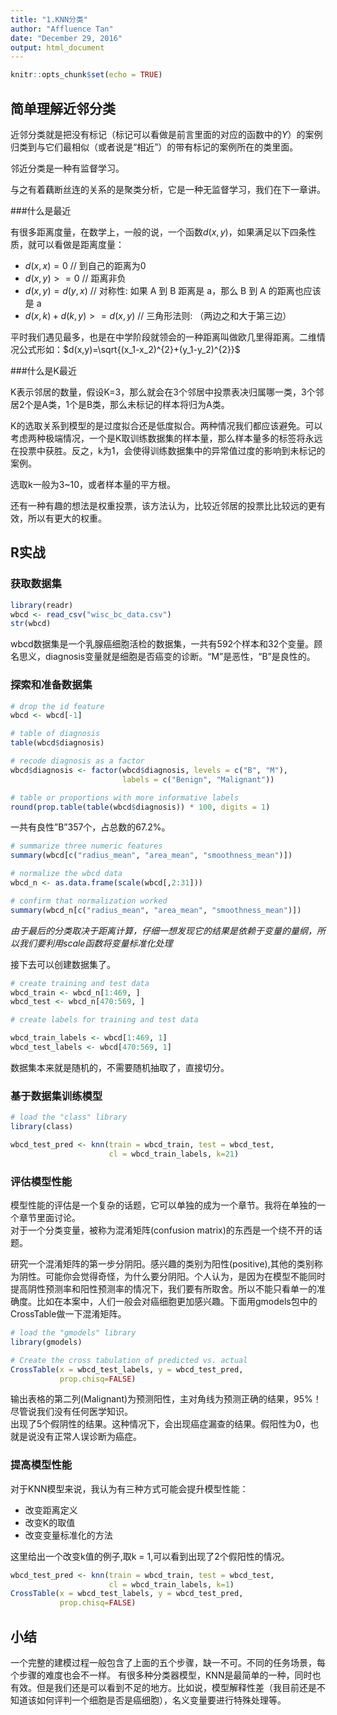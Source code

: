 ```yaml
---
title: "1.KNN分类"
author: "Affluence Tan"
date: "December 29, 2016"
output: html_document
---
```


```r
knitr::opts_chunk$set(echo = TRUE)
```

## 简单理解近邻分类

近邻分类就是把没有标记（标记可以看做是前言里面的对应的函数中的$Y$）的案例归类到与它们最相似（或者说是“相近”）的带有标记的案例所在的类里面。

邻近分类是一种有监督学习。

与之有着藕断丝连的关系的是聚类分析，它是一种无监督学习，我们在下一章讲。

###什么是最近

有很多距离度量，在数学上，一般的说，一个函数$d(x,y)$，如果满足以下四条性质，就可以看做是距离度量：

* $d(x,x)=0$              // 到自己的距离为0   
* $d(x,y)>=0$             // 距离非负  
* $d(x,y)=d(y,x)$         // 对称性: 如果 A 到 B 距离是 a，那么 B 到 A 的距离也应该是 a  
* $d(x,k)+d(k,y)>=d(x,y)$   // 三角形法则: （两边之和大于第三边）  

平时我们遇见最多，也是在中学阶段就领会的一种距离叫做欧几里得距离。二维情况公式形如：$d(x,y)=\sqrt{(x_1-x_2)^{2}+(y_1-y_2)^{2}}$

###什么是K最近

K表示邻居的数量，假设K=3，那么就会在3个邻居中投票表决归属哪一类，3个邻居2个是A类，1个是B类，那么未标记的样本将归为A类。

K的选取关系到模型的是过度拟合还是低度拟合。两种情况我们都应该避免。可以考虑两种极端情况，一个是K取训练数据集的样本量，那么样本量多的标签将永远在投票中获胜。反之，k为1，会使得训练数据集中的异常值过度的影响到未标记的案例。

选取k一般为3~10，或者样本量的平方根。

还有一种有趣的想法是权重投票，该方法认为，比较近邻居的投票比比较远的更有效，所以有更大的权重。

## R实战
### 获取数据集
```r
library(readr)
wbcd <- read_csv("wisc_bc_data.csv")
str(wbcd)
```
wbcd数据集是一个乳腺癌细胞活检的数据集，一共有592个样本和32个变量。顾名思义，diagnosis变量就是细胞是否癌变的诊断。"M"是恶性，"B"是良性的。  

### 探索和准备数据集
```r
# drop the id feature
wbcd <- wbcd[-1]

# table of diagnosis
table(wbcd$diagnosis)

# recode diagnosis as a factor
wbcd$diagnosis <- factor(wbcd$diagnosis, levels = c("B", "M"),
                         labels = c("Benign", "Malignant"))

# table or proportions with more informative labels
round(prop.table(table(wbcd$diagnosis)) * 100, digits = 1)
```
一共有良性"B"357个，占总数的67.2%。
```r
# summarize three numeric features
summary(wbcd[c("radius_mean", "area_mean", "smoothness_mean")])

# normalize the wbcd data
wbcd_n <- as.data.frame(scale(wbcd[,2:31]))

# confirm that normalization worked
summary(wbcd_n[c("radius_mean", "area_mean", "smoothness_mean")])
```
*由于最后的分类取决于距离计算，仔细一想发现它的结果是依赖于变量的量纲，所以我们要利用scale函数将变量标准化处理* 

接下去可以创建数据集了。

```r
# create training and test data
wbcd_train <- wbcd_n[1:469, ]
wbcd_test <- wbcd_n[470:569, ]

# create labels for training and test data

wbcd_train_labels <- wbcd[1:469, 1]
wbcd_test_labels <- wbcd[470:569, 1]
```

数据集本来就是随机的，不需要随机抽取了，直接切分。

### 基于数据集训练模型
```r
# load the "class" library
library(class)

wbcd_test_pred <- knn(train = wbcd_train, test = wbcd_test,
                      cl = wbcd_train_labels, k=21)
```

### 评估模型性能

模型性能的评估是一个复杂的话题，它可以单独的成为一个章节。我将在单独的一个章节里面讨论。  
对于一个分类变量，被称为混淆矩阵(confusion matrix)的东西是一个绕不开的话题。

研究一个混淆矩阵的第一步分阴阳。感兴趣的类别为阳性(positive),其他的类别称为阴性。可能你会觉得奇怪，为什么要分阴阳。个人认为，是因为在模型不能同时提高阴性预测率和阳性预测率的情况下，我们要有所取舍。所以不能只看单一的准确度。比如在本案中，人们一般会对癌细胞更加感兴趣。下面用gmodels包中的CrossTable做一下混淆矩阵。

```r
# load the "gmodels" library
library(gmodels)

# Create the cross tabulation of predicted vs. actual
CrossTable(x = wbcd_test_labels, y = wbcd_test_pred,
           prop.chisq=FALSE)
```

输出表格的第二列(Malignant)为预测阳性，主对角线为预测正确的结果，95%！尽管说我们没有任何医学知识。  
出现了5个假阴性的结果。这种情况下，会出现癌症漏查的结果。假阳性为0，也就是说没有正常人误诊断为癌症。

### 提高模型性能

对于KNN模型来说，我认为有三种方式可能会提升模型性能：  

* 改变距离定义  
* 改变K的取值  
* 改变变量标准化的方法  

这里给出一个改变k值的例子,取k = 1,可以看到出现了2个假阳性的情况。
```r

wbcd_test_pred <- knn(train = wbcd_train, test = wbcd_test,
                      cl = wbcd_train_labels, k=1)
CrossTable(x = wbcd_test_labels, y = wbcd_test_pred,
           prop.chisq=FALSE)
```
## 小结

一个完整的建模过程一般包含了上面的五个步骤，缺一不可。不同的任务场景，每个步骤的难度也会不一样。
有很多种分类器模型，KNN是最简单的一种，同时也有效。但是我们还是可以看到不足的地方。比如说，模型解释性差（我目前还是不知道该如何评判一个细胞是否是癌细胞），名义变量要进行特殊处理等。